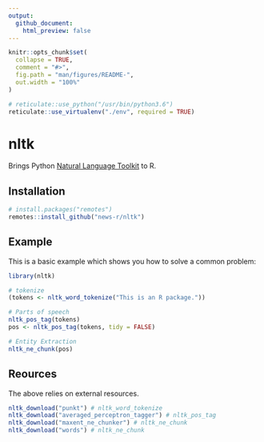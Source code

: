 ```yaml
---
output: 
  github_document:
    html_preview: false
---
```


<!-- README.md is generated from README.Rmd. Please edit that file -->

```r
knitr::opts_chunk$set(
  collapse = TRUE,
  comment = "#>",
  fig.path = "man/figures/README-",
  out.width = "100%"
)

# reticulate::use_python("/usr/bin/python3.6")
reticulate::use_virtualenv("./env", required = TRUE)
```

<!-- badges: start -->
<!-- badges: end -->

# nltk

Brings Python [Natural Language Toolkit](https://www.nltk.org/) to R.

## Installation

``` r
# install.packages("remotes")
remotes::install_github("news-r/nltk")
```

## Example

This is a basic example which shows you how to solve a common problem:

```r
library(nltk)

# tokenize
(tokens <- nltk_word_tokenize("This is an R package."))

# Parts of speech
nltk_pos_tag(tokens)
pos <- nltk_pos_tag(tokens, tidy = FALSE)

# Entity Extraction
nltk_ne_chunk(pos)
```

## Reources

The above relies on external resources.

```r
nltk_download("punkt") # nltk_word_tokenize
nltk_download("averaged_perceptron_tagger") # nltk_pos_tag
nltk_download("maxent_ne_chunker") # nltk_ne_chunk
nltk_download("words") # nltk_ne_chunk
```